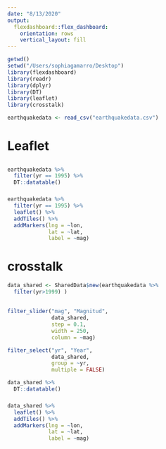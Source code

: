 ```yaml
---
date: "8/13/2020"
output:
  flexdashboard::flex_dashboard:
    orientation: rows
    vertical_layout: fill
---
```

```r
getwd()
setwd("/Users/sophiagamarro/Desktop")
library(flexdashboard)
library(readr)
library(dplyr)
library(DT)
library(leaflet)
library(crosstalk)
```

```r
earthquakedata <- read_csv("earthquakedata.csv")
```

# Leaflet
##
###

```r
earthquakedata %>% 
  filter(yr == 1995) %>% 
  DT::datatable()
```

###

```r
earthquakedata %>% 
  filter(yr == 1995) %>% 
  leaflet() %>% 
  addTiles() %>% 
  addMarkers(lng = ~lon, 
             lat = ~lat, 
             label = ~mag)
```

# crosstalk

```r
data_shared <- SharedData$new(earthquakedata %>% 
  filter(yr>1999) ) 
```



## 
###

```r
filter_slider("mag", "Magnitud", 
              data_shared, 
              step = 0.1,
              width = 250,
              column = ~mag)

filter_select("yr", "Year", 
              data_shared,
              group = ~yr,
              multiple = FALSE)
```


```r
data_shared %>% 
  DT::datatable()
```

###
```r
data_shared %>% 
  leaflet() %>% 
  addTiles() %>% 
  addMarkers(lng = ~lon, 
             lat = ~lat, 
             label = ~mag)
```
